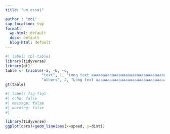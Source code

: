 ```yaml
---
title: "un essai"

author : "moi"
cap-location: top
format:
  wp-html: default
  docx: default
  blog-html: default
---
```


```r
#| label: tbl-table1
library(tidyverse)
library(gt)
table <- tribble(~a, ~b, ~c,
                "text", 1, "Long text aaaaaaaaaaaaaaaaaaaaaaaaaaaaaaaaaaaaargh",
                "others", 2, "Long text aaaaaaaaaaaaaaaaaaaaaaaaaaaaaaaaaaaaargh") 
gt(table)
```

```r
#| label: fig-fig1
#| echo: false
#| message: false
#| warning: false
#| 

library(tidyverse)
ggplot(cars)+geom_line(aes(x=speed, y=dist))

```
